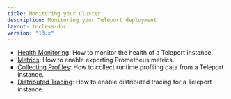 ```yaml
---
title: Monitoring your Cluster
description: Monitoring your Teleport deployment
layout: tocless-doc
version: "13.x"
---
```


- [Health Monitoring](/docs/ver/13.x/management/diagnostics/monitoring): How to monitor the health of a Teleport instance.
- [Metrics](/docs/ver/13.x/management/diagnostics/metrics): How to enable exporting Prometheus metrics.
- [Collecting Profiles](/docs/ver/13.x/management/diagnostics/profiles): How to collect runtime profiling data from a Teleport instance.
- [Distributed Tracing](/docs/ver/13.x/management/diagnostics/tracing): How to enable distributed tracing for a Teleport instance.

